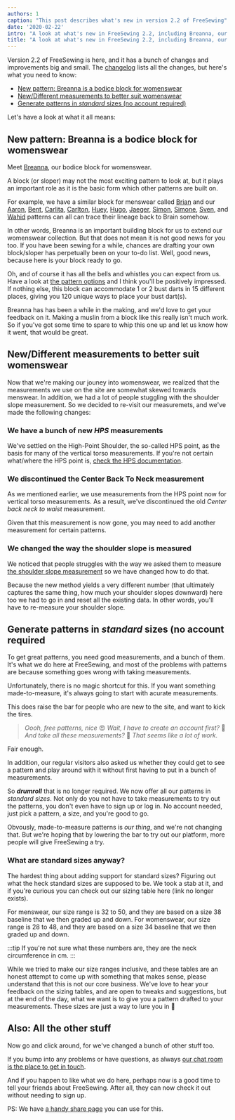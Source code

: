 ```yaml
---
authors: 1
caption: "This post describes what's new in version 2.2 of FreeSewing"
date: '2020-02-22'
intro: "A look at what's new in FreeSewing 2.2, including Breanna, our bodice block for womenswear"
title: "A look at what's new in FreeSewing 2.2, including Breanna, our bodice block for womenswear"
---
```


Version 2.2 of FreeSewing is here, and it has a bunch of changes and
improvements big and small. The
[changelog](https://github.com/freesewing/freesewing/blob/develop/CHANGELOG.md)
lists all the changes, but here's what you need to know:

<!-- truncate -->

- [New pattern: Breanna is a bodice block for
  womenswear](#new-pattern-breanna-is-a-bodice-block-for-womenswear)
- [New/Different measurements to better suit
  womenswear](#newdifferent-measurements-to-better-suit-womenswear)
- [Generate patterns in _standard_ sizes (no account
  required)](#generate-patterns-in-standard-sizes-no-account-required)

Let's have a look at what it all means:

## New pattern: Breanna is a bodice block for womenswear

Meet [Breanna](/designs/breanna/), our bodice block for womenswear.

A block (or sloper) may not the most exciting pattern to look at, but it plays
an important role as it is the basic form which other patterns are built on.

For example, we have a similar block for menswear called
[Brian](/designs/brian/) and our [Aaron](/designs/aaron/),
[Bent](/designs/bent/), [Carlita](/designs/carlita/),
[Carlton](/designs/carlton/), [Huey](/designs/huey/), [Hugo](/designs/hugo/),
[Jaeger](/designs/jaeger/), [Simon](/designs/simon/),
[Simone](/designs/simone/), [Sven](/designs/sven/), and
[Wahid](/designs/wahid/) patterns can all can trace their lineage back to Brain
somehow.

In other words, Breanna is an important building block for us to extend our
womenswear collection. But that does not mean it is not good news for you too.
If you have been sewing for a while, chances are drafting your own block/sloper
has perpetually been on your to-do list. Well, good news, because here is your
block ready to go.

Oh, and of course it has all the bells and whistles you can expect from us.
Have a look at [the pattern options](/docs/designs/breanna/options/) and I
think you'll be positively impressed. If nothing else, this block can
accommodate 1 or 2 bust darts in 15 different places, giving you 120 unique
ways to place your bust dart(s).

Breanna has has been a while in the making, and we'd love to get your feedback
on it. Making a muslin from a block like this really isn't much work. So if
you've got some time to spare to whip this one up and let us know how it went,
that would be great.

## New/Different measurements to better suit womenswear

Now that we're making our jouney into womenswear, we realized that the
measurements we use on the site are somewhat skewed towards menswear. In
addition, we had a lot of people stuggling with the shoulder slope measurement.
So we decided to re-visit our measuremets, and we've made the following
changes:

### We have a bunch of new _HPS_ measurements

We've settled on the High-Point Shoulder, the so-called HPS point, as the basis
for many of the vertical torso measurements. If you're not certain what/where
the HPS point is, [check the HPS documentation](/docs/sewing/hps/).

### We discontinued the Center Back To Neck measurement

As we mentioned earlier, we use measurements from the HPS point now for
vertical torso measurements. As a result, we've discontinued the old _Center
back neck to waist_ measurement.

Given that this measurement is now gone, you may need to add another
measurement for certain patterns.

### We changed the way the shoulder slope is measured

We noticed that people struggles with the way we asked them to measure [the
shoulder slope measurement](/docs/measurements/shoulderslope) so we have
changed how to do that.

Because the new method yields a very different number (that ultimately captures
the same thing, how much your shoulder slopes downward) here too we had to go
in and reset all the existing data. In other words, you'll have to re-measure
your shoulder slope.

## Generate patterns in _standard_ sizes (no account required

To get great patterns, you need good measurements, and a bunch of them. It's
what we do here at FreeSewing, and most of the problems with patterns are
because something goes wrong with taking measurements.

Unfortunately, there is no magic shortcut for this. If you want something
made-to-measure, it's always going to start with acurate measurements.

This does raise the bar for people who are new to the site, and want to kick
the tires.

> _Oooh, free patterns, nice_ 😍 _Wait, I have to create an account first?_ 🤔
> _And take all these measurements?_ 😬 _That seems like a lot of work._

Fair enough.

In addition, our regular visitors also asked us whether they could get to see a
pattern and play around with it without first having to put in a bunch of
measurements.

So **_drumroll_** that is no longer required. We now offer all our patterns in
_standard sizes_. Not only do you not have to take measurements to try out the
patterns, you don't even have to sign up or log in. No account needed, just
pick a pattern, a size, and you're good to go.

Obvously, made-to-measure patterns is _our thing_, and we're not changing that.
But we're hoping that by lowering the bar to try out our platform, more people
will give FreeSewing a try.

### What are standard sizes anyway?

The hardest thing about adding support for standard sizes? Figuring out what
the heck standard sizes are supposed to be. We took a stab at it, and if you're
curious you can check out our sizing table here (link no longer exists).

For menswear, our size range is 32 to 50, and they are based on a size 38
baseline that we then graded up and down. For womenswear, our size range is 28
to 48, and they are based on a size 34 baseline that we then graded up and
down.

:::tip
If you're not sure what these numbers are, they are the neck circumference in
cm.
:::

While we tried to make our size ranges inclusive, and these tables are an
honest attempt to come up with something that makes sense, please understand
that this is not our core business. We've love to hear your feedback on the
sizing tables, and are open to tweaks and suggestions, but at the end of the
day, what we want is to give you a pattern drafted to your measurements. These
sizes are just a way to lure you in 🤫

## Also: All the other stuff

Now go and click around, for we've changed a bunch of other stuff too.

If you bump into any problems or have questions, as always [our chat room is
the place to get in touch](https://discord.freesewing.org/).

And if you happen to like what we do here, perhaps now is a good time to tell
your friends about FreeSewing. After all, they can now check it out without
needing to sign up.

PS: We have [a handy share page](/share/) you can use for this.
